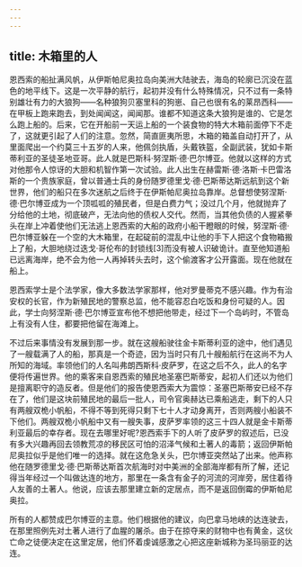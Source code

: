 ```yaml
---
---
---
```

title: 木箱里的人
---




恩西索的船扯满风帆，从伊斯帕尼奥拉岛向美洲大陆驶去，海岛的轮廓已沉没在蓝色的地平线下。这是一次平静的航行，起初并没有什么特殊情况，只不过有一条特别雄壮有力的大狼狗——名种狼狗贝塞里科的狗崽、自己也很有名的莱昂西科——在甲板上跑来跑去，到处闻闻这，闻闻那。谁都不知道这条大狼狗是谁的、它是怎么跑上船的。后来，它在开船前一天运上船的一个装食物的特大木箱前面停下不走了，这就更引起了人们的注意。忽然，简直匪夷所思，木箱的箱盖自动打开了，从里面爬出一个约莫三十五岁的人来，他佩剑执盾，头戴铁盔，全副武装，犹如卡斯蒂利亚的圣徒圣地亚哥。此人就是巴斯科·努涅斯·德·巴尔博亚。他就以这样的方式对他那令人惊讶的大胆和机智作第一次试验。此人出生在赫雷斯·德·洛斯·卡巴雷洛斯的一个贵族家庭，曾以普通士兵的身份随罗德里戈·德·巴斯蒂达斯远航到这个新世界，他们的船只在多次迷航之后终于在伊斯帕尼奥拉岛靠岸。总督想使努涅斯·德·巴尔博亚成为一个顶呱呱的殖民者，但是白费力气；没过几个月，他就抛弃了分给他的土地，彻底破产，无法向他的债权人交代。然而，当其他负债的人握紧拳头在岸上冲着使他们无法逃上恩西索的大船的政府小船干瞪眼的时候，努涅斯·德·巴尔博亚躲在一个空的大木箱里，在起碇前的混乱中让他的手下人把这个食物箱搬上了船，大胆地绕过迭戈·哥伦布的封锁线[3]而没有被人识破诡计。直至他知道船已远离海岸，绝不会为他一人再掉转头去时，这个偷渡客才公开露面。现在他就在船上。

恩西索学士是个法学家，像大多数法学家那样，他对罗曼蒂克不感兴趣。作为有治安权的长官，作为新殖民地的警察总监，他不能容忍白吃饭和身份可疑的人。因此，学士向努涅斯·德·巴尔博亚宣布他不想把他带走，经过下一个岛屿时，不管岛上有没有人住，都要把他留在海滩上。

不过后来事情没有发展到那一步。就在这艘船驶往金卡斯蒂利亚的途中，他们遇见了一艘载满了人的船，那真是一个奇迹，因为当时只有几十艘船航行在这尚不为人所知的海域。率领他们的人名叫弗朗西斯科·皮萨罗，在这之后不久，此人的名字便将传遍世界。他的乘客来自恩西索的殖民地圣塞巴斯蒂安，起初人们还以为他们是擅离职守的造反者。但是他们的报告使恩西索大为震惊：圣塞巴斯蒂安已经不存在了，他们是这块前殖民地的最后一批人，司令官奥赫达已乘船逃走，剩下的人只有两艘双桅小帆船，不得不等到死得只剩下七十人才动身离开，否则两艘小船装不下他们。两艘双桅小帆船中又有一艘失事，皮萨罗率领的这三十四人就是金卡斯蒂利亚最后的幸存者。现在去哪里好呢?恩西索手下的人听了皮萨罗的叙述后，已没有多大兴趣再回去领教荒凉的移民区可怕的沼泽气候和土著人的毒箭；返回伊斯帕尼奥拉似乎是他们唯一的选择。就在这危急关头，巴尔博亚突然站了出来。他声称他在随罗德里戈·德·巴斯蒂达斯首次航海时对中美洲的全部海岸都有所了解，还记得当年经过一个叫做达连的地方，那里在一条含有金子的河流的河岸旁，居住着待人友善的土著人。他说，应该去那里建立新的定居点，而不是返回倒霉的伊斯帕尼奥拉。

所有的人都赞成巴尔博亚的主意。他们根据他的建议，向巴拿马地峡的达连驶去，在那里照例先对土著人进行了血腥的屠杀。由于在掠夺来的财物中也有黄金，这伙亡命之徒便决定在这里定居，他们怀着虔诚感激之心把这座新城称为圣玛丽亚的达连。